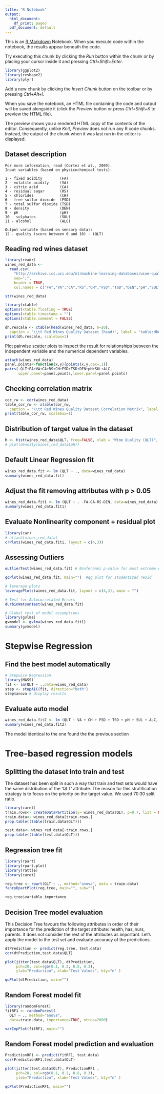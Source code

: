```yaml
---
title: "R Notebook"
output:
  html_document:
    df_print: paged
  pdf_document: default
---
```


This is an [R Markdown](http://rmarkdown.rstudio.com) Notebook. When you execute code within the notebook, the results appear beneath the code. 

Try executing this chunk by clicking the *Run* button within the chunk or by placing your cursor inside it and pressing *Ctrl+Shift+Enter*. 

```r
library(ggplot2)
library(reshape2)
library(plyr)
```

Add a new chunk by clicking the *Insert Chunk* button on the toolbar or by pressing *Ctrl+Alt+I*.

When you save the notebook, an HTML file containing the code and output will be saved alongside it (click the *Preview* button or press *Ctrl+Shift+K* to preview the HTML file).

The preview shows you a rendered HTML copy of the contents of the editor. Consequently, unlike *Knit*, *Preview* does not run any R code chunks. Instead, the output of the chunk when it was last run in the editor is displayed.

## Dataset description


```
For more information, read [Cortez et al., 2009]. 
Input variables (based on physicochemical tests): 

1 - fixed acidity        (FA)
2 - volatile acidity     (VA)
3 - citric acid          (CA)
4 - residual sugar       (RS)
5 - chlorides            (CH)
6 - free sulfur dioxide  (FSD)
7 - total sulfur dioxide (TSD)
8 - density              (DEN)
9 - pH                   (pH)
10 - sulphates           (SUL)
11 - alcohol             (ALC) 

Output variable (based on sensory data): 
12 - quality (score between 0 and 10) - (QLT)
```

## Reading red wines dataset

```r
library(readr)
wines_red_data <- 
  read.csv(
    "http://archive.ics.uci.edu/ml/machine-learning-databases/wine-quality/winequality-red.csv",
    sep=";", 
    header = TRUE, 
    col.names = c("FA","VA","CA","RS","CH","FSD","TSD","DEN","pH","SUL","ALC","QLT"))

str(wines_red_data)
```


```r
library(xtable)
options(xtable.floating = TRUE)
options(xtable.timestamp = "")
options(xtable.comment = FALSE)

dh.rescale <- xtable(head(wines_red_data, n=20), 
  caption = "\\tt Red Wines Quality Dataset (head)", label = "table:dhead10")
print(dh.rescale, scalebox=1)
```

Plot pairwise scatter plots to inspect the result for relationships between the independent variable and the numerical dependent variables.

```r
attach(wines_red_data)
panel.points<-function(x,y){points(x,y,cex=.1)}
pairs(~QLT+FA+VA+CA+RS+CH+FSD+TSD+DEN+pH+SUL+ALC,
      upper.panel=panel.points,lower.panel=panel.points)

```
## Checking correlation matrix
```r
cor_rw <- cor(wines_red_data)
table_cor_rw <- xtable(cor_rw, 
  caption = "\\tt Red Wines Quality Dataset Correlation Matrix", label = "table:table_cor_rw")
print(table_cor_rw, scalebox=1)
```

## Distribution of target value in the dataset
```r
h <- hist(wines_red_data$QLT, freq=FALSE, xlab = "Wine Quality (QLT)", main="", col = colors()[626])
# plot(density(wines_red_data$pH))
```

## Default Linear Regression fit
```r
wines_red_data.fit <- lm (QLT ~ ., data=wines_red_data)
summary(wines_red_data.fit)
```
## Adjust the fit removing attributes with p > 0.05
```r
wines_red_data.fit1 <- lm (QLT ~ . -FA-CA-RS-DEN, data=wines_red_data)
summary(wines_red_data.fit1)
```

## Evaluate Nonlinearity component + residual plot 
```r
library(car)
# attach(wines_red_data)
crPlots(wines_red_data.fit1, layout = c(4,3))
```
## Assessing Outliers
```r
outlierTest(wines_red_data.fit) # Bonferonni p-value for most extreme obs
```
```r
qqPlot(wines_red_data.fit, main="")  #qq plot for studentized resid 
```

```r
# leverage plots
leveragePlots(wines_red_data.fit, layout = c(4,3), main = "")
```


```r
# Test for Autocorrelated Errors
durbinWatsonTest(wines_red_data.fit)

```
```r
# Global test of model assumptions
library(gvlma)
gvmodel <- gvlma(wines_red_data.fit1) 
summary(gvmodel)
```

# Stepwise Regression
## Find the best model automatically
```r
# Stepwise Regression
library(MASS)
fit <- lm(QLT ~ .,data=wines_red_data)
step <- stepAIC(fit, direction="both")
step$anova # display results
```
## Evaluate auto model
```r
wines_red_data.fit2 <- lm (QLT ~ VA + CH + FSD + TSD + pH + SUL + ALC, data=wines_red_data)
summary(wines_red_data.fit2)
```
The model identical to the one found the the previous section

# Tree-based regression models
## Splitting the dataset into train and test
The dataset has been split in such a way that train and test sets would have the same distribution of the 'QLT' attribute. The reason for this stratification strategy is to focus on the priority on the target value. We used 70:30 split ratio. 

```r
library(caret)
train.rows<- createDataPartition(y= wines_red_data$QLT, p=0.7, list = FALSE)
train.data<- wines_red_data[train.rows,]
prop.table((table(train.data$QLT)))
```

```r
test.data<- wines_red_data[-train.rows,]
prop.table((table(test.data$QLT)))
```

## Regression tree fit

```r
library(rpart)
library(rpart.plot)
library(rattle)
library(caret)

reg.tree <- rpart(QLT ~ ., method="anova", data = train.data)
fancyRpartPlot(reg.tree, main="", sub="")
```
```r
reg.tree$variable.importance
```

## Decision Tree model evaluation
This Decision Tree favours the following attributes in order of their importance for the prediction of the target attribute: health, has_nurs, parents. It does not consider the rest of the attributes as important. Let's apply the model to the test set and evaluate accuracy of the predictions. 

```r
dtPrediction <- predict(reg.tree, test.data)
cor(dtPrediction,test.data$QLT)
```

```r
plot(jitter(test.data$QLT), dtPrediction, 
     pch=20, col=rgb(0.1, 0.2, 0.8, 0.3), 
     ylab="Prediction", xlab="Test Values", bty="n" )
```

```r
qqPlot(dtPrediction, main="")
```

## Random Forest model fit

```r
library(randomForest)
fitRF1 <- randomForest(
  QLT ~ ., method="anova",
  data=train.data, importance=TRUE, ntree=2000)
```

```r
varImpPlot(fitRF1, main="")
```
\newpage
## Random Forest model prediction and evaluation

```r
PredictionRF1 <- predict(fitRF1, test.data)
cor(PredictionRF1,test.data$QLT)
```

```r
plot(jitter(test.data$QLT), PredictionRF1 , 
     pch=20, col=rgb(0.1, 0.2, 0.8, 0.3), 
     ylab="Prediction", xlab="Test Values", bty="n" )
```

```r
qqPlot(PredictionRF1, main="")
```

